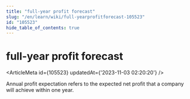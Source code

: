 ```yaml
---
title: "full-year profit forecast"
slug: "/en/learn/wiki/full-yearprofitforecast-105523"
id: "105523"
hide_table_of_contents: true
---
```



<Breadcrumbs current="full-year profit forecast" />

# full-year profit forecast

<ArticleMeta id={105523} updatedAt={'2023-11-03 02:20:20'} />
<div className='border-solid border-b border-t-0 my-4 border-[var(--ifm-color-gray-300)]' />

Annual profit expectation refers to the expected net profit that a company will achieve within one year.
